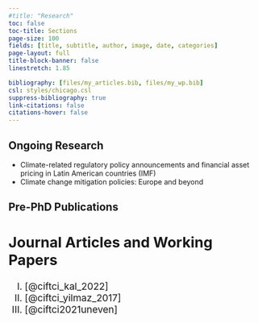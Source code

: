 ```yaml
---
#title: "Research"
toc: false
toc-title: Sections
page-size: 100
fields: [title, subtitle, author, image, date, categories]
page-layout: full
title-block-banner: false
linestretch: 1.85

bibliography: [files/my_articles.bib, files/my_wp.bib]
csl: styles/chicago.csl
suppress-bibliography: true
link-citations: false
citations-hover: false
---
```


## Ongoing Research
- Climate-related regulatory policy announcements and financial asset pricing in Latin American countries (IMF)
- Climate change mitigation policies: Europe and beyond

## Pre-PhD Publications

::: {.callout-note style="font-size: 19px;" icon="false"}
## Journal Articles and Working Papers

I.  [@ciftci_kal_2022]
II. [@ciftci_yilmaz_2017]
III. [@ciftci2021uneven]
:::
